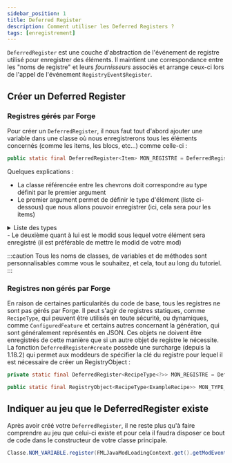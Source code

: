 ```yaml
---
sidebar_position: 1
title: Deferred Register
description: Comment utiliser les Deferred Registers ?
tags: [enregistrement]
---
```


`DeferredRegister` est une couche d'abstraction de l'événement de registre utilisé pour enregistrer des éléments. Il maintient une correspondance entre les "noms de registre" et leurs _fournisseurs_ associés et arrange ceux-ci lors de l'appel de l'événement `RegistryEvent$Register`.

## Créer un Deferred Register

### Registres gérés par Forge

Pour créer un `DeferredRegister`, il nous faut tout d'abord ajouter une variable dans une classe où nous enregistrerons tous les éléments concernés (comme les items, les blocs, etc...) comme celle-ci :

```java 
public static final DeferredRegister<Item> MON_REGISTRE = DeferredRegister.create(ForgeRegistries.ITEMS, "modid");
```

Quelques explications :
- La classe référencée entre les chevrons doit correspondre au type définit par le premier argument
- Le premier argument permet de définir le type d'élément (liste ci-dessous) que nous allons pouvoir enregistrer (ici, cela sera pour les items)
<details>
<summary>Liste des types</summary>
<ul>
  <li>BLOCKS</li>
  <li>FLUIDS</li>
  <li>ITEMS</li>
  <li>MOB_EFFECTS</li>
  <li>SOUND_EVENTS</li>
  <li>POTIONS</li>
  <li>ENCHANTMENTS</li>
  <li>ENTITY_TYPES</li>
  <li>BLOCK_ENTITY_TYPES</li>
  <li>PARTICLE_TYPES</li>
  <li>MENU_TYPES</li>
  <li>PAINTING_TYPES</li>
  <li>RECIPE_TYPES</li>
  <li>RECIPE_SERIALIZERS</li>
  <li>ATTRIBUTES</li>
  <li>STAT_TYPES</li>
  <li>COMMAND_ARGUMENT_TYPES</li>
  <li>VILLAGER_PROFESSIONS</li>
  <li>POI_TYPES</li>
  <li>MEMORY_MODULE_TYPES</li>
  <li>SENSOR_TYPES</li>
  <li>SCHEDULES</li>
  <li>ACTIVITIES</li>
  <li>WORLD_CARVERS</li>
  <li>FEATURES</li>
  <li>CHUNK_STATUS</li>
  <li>BLOCK_STATE_PROVIDER_TYPES</li>
  <li>FOLIAGE_PLACER_TYPES</li>
  <li>TREE_DECORATOR_TYPES</li>
  <li>BIOMES</li>
  <li>ENTITY_DATA_SERIALIZERS</li>
  <li>GLOBAL_LOOT_MODIFIER_SERIALIZERS</li>
  <li>BIOME_MODIFIER_SERIALIZERS</li>
  <li>STRUCTURE_MODIFIER_SERIALIZERS</li>
  <li>FLUID_TYPES</li>
  <li>HOLDER_SET_TYPES</li>
  <li>DISPLAY_CONTEXTS</li>
</ul>
</details>
- Le deuxième quant à lui est le modid sous lequel votre élément sera enregistré (il est préférable de mettre le modid de votre mod)

:::caution
Tous les noms de classes, de variables et de méthodes sont personnalisables comme vous le souhaitez, et cela, tout au long du tutoriel.
:::

### Registres non gérés par Forge

En raison de certaines particularités du code de base, tous les registres ne sont pas gérés par Forge. Il peut s'agir de registres statiques, comme `RecipeType`, qui peuvent être utilisés en toute sécurité, ou dynamiques, comme `ConfiguredFeature` et certains autres concernant la génération, qui sont généralement représentés en JSON. Ces objets ne doivent être enregistrés de cette manière que si un autre objet de registre le nécessite. La fonction `DeferredRegister#create` possède une surcharge (depuis la 1.18.2) qui permet aux moddeurs de spécifier la clé du registre pour lequel il est nécessaire de créer un RegistryObject :

```java
private static final DeferredRegister<RecipeType<?>> MON_REGISTRE = DeferredRegister.create(Registry.RECIPE_TYPE_REGISTRY, "modid");

public static final RegistryObject<RecipeType<ExampleRecipe>> MON_TYPE_RECETTE = REGISTER.register("example_recipe_type", () -> new RecipeType<>() {});
```

## Indiquer au jeu que le DeferredRegister existe

Après avoir créé votre `DeferredRegister`, il ne reste plus qu'à faire comprendre au jeu que celui-ci existe et pour cela il faudra disposer ce bout de code dans le constructeur de votre classe principale.

```java 
Classe.NOM_VARIABLE.register(FMLJavaModLoadingContext.get().getModEventBus());
```